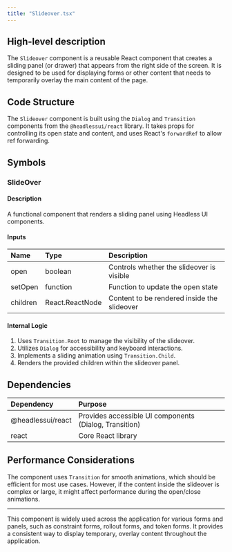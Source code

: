 ```yaml
---
title: "Slideover.tsx"
---
```


## High-level description
The `Slideover` component is a reusable React component that creates a sliding panel (or drawer) that appears from the right side of the screen. It is designed to be used for displaying forms or other content that needs to temporarily overlay the main content of the page.

## Code Structure
The `Slideover` component is built using the `Dialog` and `Transition` components from the `@headlessui/react` library. It takes props for controlling its open state and content, and uses React's `forwardRef` to allow ref forwarding.

## Symbols

### SlideOver
#### Description
A functional component that renders a sliding panel using Headless UI components.

#### Inputs
| Name | Type | Description |
|:-----|:-----|:------------|
| open | boolean | Controls whether the slideover is visible |
| setOpen | function | Function to update the open state |
| children | React.ReactNode | Content to be rendered inside the slideover |

#### Internal Logic
1. Uses `Transition.Root` to manage the visibility of the slideover.
2. Utilizes `Dialog` for accessibility and keyboard interactions.
3. Implements a sliding animation using `Transition.Child`.
4. Renders the provided children within the slideover panel.

## Dependencies
| Dependency | Purpose |
|:-----------|:--------|
| @headlessui/react | Provides accessible UI components (Dialog, Transition) |
| react | Core React library |

## Performance Considerations
The component uses `Transition` for smooth animations, which should be efficient for most use cases. However, if the content inside the slideover is complex or large, it might affect performance during the open/close animations.

___

This component is widely used across the application for various forms and panels, such as constraint forms, rollout forms, and token forms. It provides a consistent way to display temporary, overlay content throughout the application.